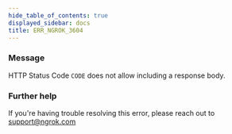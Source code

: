 ```yaml
---
hide_table_of_contents: true
displayed_sidebar: docs
title: ERR_NGROK_3604
---
```


### Message

HTTP Status Code `CODE` does not allow including a response body.

### Further help

If you're having trouble resolving this error, please reach out to [support@ngrok.com](mailto:support@ngrok.com?subject=Help%20with%20ERR_NGROK_3604)
